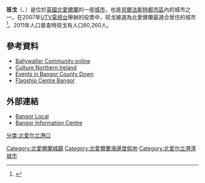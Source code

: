 {{Infobox UK place
  |official_name=    Bangor
  |irish_name=       Beannchar
  |scots_name=       Bengor<ref>[http://www.visitwestbelfast.com/cms/20111003_590560_Feis%20LL.pdf A Wurd o Walcome] {{webarchive|url=https://web.archive.org/web/20120425081731/http://www.visitwestbelfast.com/cms/20111003_590560_Feis%20LL.pdf |date=25 April 2012 }} Blackbird Festival. Retrieved 20 October 2011.</ref>
  |local_name=
  |static_image_name = Bangor The Long Hole At Dusk.jpg
  |static_image_caption = 
  |coordinates = {{coord|54.66|-5.67|display=inline,title}}
  |belfast_distance=
  |population=        61,011
  |population_ref=    （2011）
 |irish_grid_reference=

  |country=          北愛爾蘭
  |post_town=         BANGOR
  |postcode_area=     BT
  |postcode_district= BT19<br>BT20
  |dial_code=         028
  |constituency_westminster= [[北唐_(英國國會選區)|北唐]]
  |lieutenancy_northern_ireland= [[唐郡|唐郡]]
  |website=          
}}
'''班戈'''（{{lang-en|Bangor}}、{{lang-ga|Beannchar}}）是位於[[英國|英國]][[北愛爾蘭|北愛爾蘭]]的一座[[城市|城市]]，也是[[貝爾法斯特都市區|貝爾法斯特都市區]]內的城市之一。在2007年[[UTV電視台|UTV電視台]]舉辦的投票中，班戈被選為北愛爾蘭最適合居住的城市<ref>{{cite web|url=http://www.northdown.gov.uk/About-the-Council/Chief-Executive/Our-Council.aspx|title=The Borough of North Down|date=|accessdate=3 December 2012|deadurl=yes|archiveurl=https://web.archive.org/web/20140714155619/http://www.northdown.gov.uk/About-the-Council/Chief-Executive/Our-Council.aspx|archivedate=2014年7月14日}}</ref>。2011年人口普查時班戈有人口60,260人。

==參考資料==
{{Reflist}}
* [https://web.archive.org/web/20141218141342/http://ballywalteronline.co.uk/ Ballywalter Community online]
* [https://web.archive.org/web/20080210010402/http://www.culturenorthernireland.org/town_Home.aspx?co=7&to=129&ca=0&sca=0&navID=1 Culture Northern Ireland]
* [http://bangor-local.com/bangor-events Events in Bangor County Down] {{Wayback|url=http://bangor-local.com/bangor-events |date=20180816204853 }}
* [http://www.flagshipcentre.com/ Flagship Centre Bangor] {{Wayback|url=http://www.flagshipcentre.com/ |date=20210127090729 }}
==外部連結==
*[http://www.bangor-local.com/ Bangor Local] {{Wayback|url=http://www.bangor-local.com/ |date=20200423093357 }}
*[https://web.archive.org/web/20140202114610/http://www.discovernorthernireland.com/Bangor-Tourist-Information-Centre-Bangor-P6893 Bangor Information Centre]
[[Category:北愛爾蘭城鎮|Category:北愛爾蘭城鎮]]
[[分类:北爱尔兰港口|分类:北爱尔兰港口]]
[[Category:北愛爾蘭海邊度假地|Category:北愛爾蘭海邊度假地]]
[[Category:北爱尔兰港湾城市|Category:北爱尔兰港湾城市]]